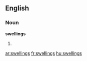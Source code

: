 ==English==

===Noun===
'''swellings'''

# {{plural of|[[swelling]]}}

[[ar:swellings]]
[[fr:swellings]]
[[hu:swellings]]